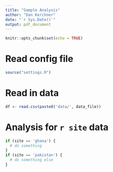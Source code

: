 ```yaml
---
title: "Sample Analysis"
author: "Dan Kerchner"
date: "`r Sys.Date()`"
output: pdf_document
---
```


```r
knitr::opts_chunk$set(echo = TRUE)
```

# Read config file

```r
source("settings.R")
```

# Read in data
```r
df <- read.csv(paste0('data/', data_file))
```


# Analysis for `r site` data
```r
if (site == 'ghana') {
  # do something
}
if (site == 'pakistan') {
  # do something else
}
```


